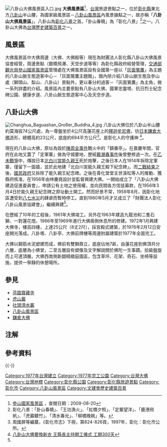 {{coord|24|4|42.65|N|120|32|57.24|E|scale:2000|display=title}}
[[File:八卦山大佛風景區入口.jpg|thumb]]
'''大佛風景區'''<ref name="參山國家風景區">[http://www.trimt-nsa.gov.tw/ 參山國家風景區] {{Wayback|url=http://www.trimt-nsa.gov.tw/ |date=20090609212901 }}，查閱日期：2009-08-20{{languageicon|zh-tw|中文}}</ref>，[[台灣|台灣]]旅遊景點之一，位於[[彰化縣|彰化縣]]東北方[[八卦山_(彰化縣)|八卦山]]半山腰，為國家級風景區－[[八卦山風景區|八卦山風景區]]內風景據點之一，故亦稱「'''八卦山大佛風景區'''」。八卦山為[[彰化八景|彰化八景]]之首。「卦山春曉」為「彰化八景」<ref group="注">彰化八景：「卦山春曉」、「王功漁火」、「虹橋夕照」、「定寨望洋」、「鹿港飛帆」、「虎巖聽竹」、「清水春光」、「柳橋晚眺」等。</ref>之一。八卦山大佛為[[臺灣歷史建築百景|台灣歷史建築百景]]之一。

==風景區==
大佛風景區中大佛周邊（大佛、大佛殿等）現在為財團法人彰化縣八卦山大佛風景協會經管，周邊景點（銀橋飛瀑、天空步道等等）為彰化縣政府經營管理，[[交通部觀光局|交通部觀光局]][[參山國家風景區|參山國家風景區]]管理處在大佛風景區設有全國第一座以「[[灰面鵟鷹|灰面鵟鷹]]」為主題的八卦山脈生態遊客中心－「灰面鵟鷹主題館」，館內除介紹八卦山脈生態及參山處（獅頭山、梨山、八卦山）景點外，更以春分的過客－「灰面鵟鷹」為主角，做一系列詳盡的介紹。風景區內主要景點有八卦山大佛、國軍忠靈塔、抗日烈士紀念碑公園、健康步道、八卦山脈生態遊客中心及天空步道。

==八卦山大佛==
[[File:Changhua_Baguashan_Großer_Buddha_4.jpg|thumb]]
八卦山大佛位於八卦山半山腰約莫海拔74公尺處，為一尊盤坐於4公尺高蓮花座上的[[釋迦牟尼佛|釋迦牟尼佛]]，彷[[日本|日本]][[鎌倉大佛|鎌倉大佛]]造形，總體高約23公尺，底座約694平方公尺<ref>周國屏等編纂，《彰化市志》下冊，第824-826頁，1997年，彰化：彰化市公所。</ref>。是彰化人的守護神
<ref>[https://www.taiwantimes.com.tw/ncon.php?num=90980page=ncon.php 八卦山大佛要換新衣 王縣長主持開工儀式 工期300天]</ref>。

現在的八卦山大佛，原址為毀於[[陳周全事件|陳周全事件]]戰火中的「鎮番亭」。在嘉慶年間，官府在此地又蓋了「定軍寨」做為守城要地，歷經[[戴潮春事件|戴潮春事件]]後曾整修過一次。在[[乙未戰爭|乙未戰爭]]中，傳說日本[[北白川宮能久親王|北白川宮能久親王]]死於炮擊，之後日本人在1914年拆除定軍寨，僅留下一面牆，並於此地建「北白川宮能久親王殿下紀念碑」。而[[二戰結束|二戰結束]]之後，[[國民政府|國民政府]]又拆除了能久親王紀念碑。之後在善化堂堂主世溪松等人的推動、獲縣府核准，在1956年由林慶堯設計並監督興建大佛。一開始成立了「八卦山大佛建造促進委員會」，申請公有土地之使用權，並向民間各方信徒募款，在1956年3月4日於能久親王紀念碑之原址動土開工。然而好景不常，1959年8月，因彰化地區遭受到[[八七水災|八七水災]]的肆虐而暫時停工。直到1960年5月才又成立了「財團法人彰化八卦山風景協建會」，繼續興建<ref name="參山國家風景區"/>。

在歷經了10年的工程後，1961年大佛竣工。另外在1963年建造九龍池和二隻石獅、一對蓮花燈。1966年至1969年進行大佛兩側休息所的修建。1972年1月興建大佛寺，樓高四樓，上達25公尺（8丈2尺），採宮殿式建築，於1976年2月12日安座開光落成。八卦塔、八卦亭、大佛前牌樓等周邊附屬建築於1977年全面完工。

大佛以鋼筋水泥塑建而成，佛前有雙獅鼎立，底座佔地7畝，由蓮花座到佛頂共分六層，底層為小佛堂，二至五層設有塑像及文字解說關於佛陀一生事蹟。拾級盤旋而上可達頂層。大佛西南側新闢精緻庭園區，包含草坪、花架、奇石、坐椅等設施，提供一寧靜的休憩場所。

==參見==
{{Commons cat|Great Buddha Statue of Baguashan}}
* [[芬園寶藏寺|芬園寶藏寺]]
* [[虎山巖|虎山巖]]
* [[社頭清水巖|社頭清水巖]]
* [[八卦山風景區|八卦山風景區]]
* [[鎌倉大佛|鎌倉大佛]]

==注解 ==
<div class="references-small">
<references group="注" />
</div>

==參考資料==
{{Reflist}}
{{-}}
{{大佛}}
{{彰化縣文化資產}}
{{臺灣歷史建築百景}}
{{臺灣宗教百景}}
[[Category:1977年台灣建立|Category:1977年台灣建立]]
[[Category:1977年完工公園|Category:1977年完工公園]]
[[Category:台灣大佛|Category:台灣大佛]]
[[Category:台灣地標|Category:台灣地標]]
[[Category:彰化縣公園|Category:彰化縣公園]]
[[Category:彰化縣旅遊景點|Category:彰化縣旅遊景點]]
[[Category:彰化市|Category:彰化市]]
[[Category:八卦山風景區|Category:八卦山風景區]]
[[Category:文建會歷史建築百景|Category:文建會歷史建築百景]]